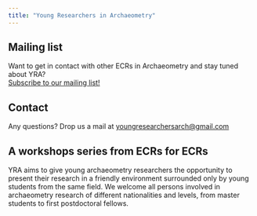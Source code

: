 ```yaml
---
title: "Young Researchers in Archaeometry"
---
```


::: {.column-margin}

:::: {.callout}

## Mailing list
Want to get in contact with other ECRs in Archaeometry and stay tuned about YRA?  
[Subscribe to our mailing list!](https://www.listserv.dfn.de/sympa/subscribe/yrarchaeometry){target="_blank"}

::::

:::: {.callout}

## Contact
Any questions? Drop us a mail at [youngresearchersarch@gmail.com](mailto:youngresearchersarch@gmail.com)

::::

:::

## A workshops series from ECRs for ECRs

YRA aims to give young archaeometry researchers the opportunity to present their research in a friendly environment surrounded only by young students from the same field. We welcome all persons involved in archaeometry research of different nationalities and levels, from master students to first postdoctoral fellows. 
